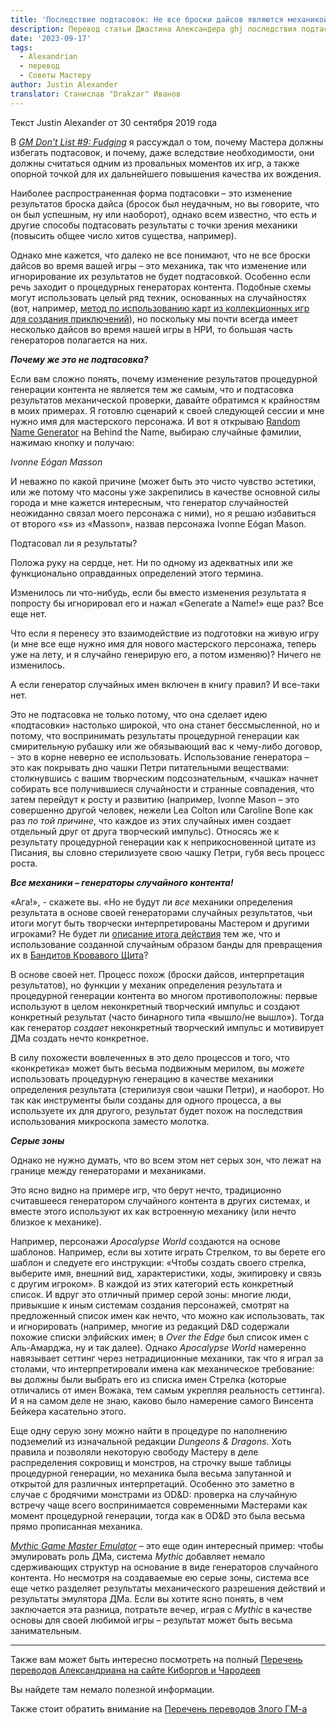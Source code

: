 ```yaml
---
title: 'Последствие подтасовок: Не все броски дайсов являются механикой'
description: Перевод статьи Джастина Александера ghj последствия подтасовок бросков костей #alexandrian #translate
date: '2023-09-17'
tags:
  - Alexandrian
  - перевод
  - Советы Мастеру
author: Justin Alexander
translator: Станислав "Drakzar" Иванов
---
```


Текст Justin Alexander от 30 сентября 2019 года

В _[GM Don’t List #9: Fudging](https://vk.com/away.php?to=https%3A%2F%2Fthealexandrian.net%2Fwordpress%2F43708%2Froleplaying-games%2Fgm-dont-list-9-fudging)_ я рассуждал о том, почему Мастера должны избегать подтасовок, и почему, даже вследствие необходимости, они должны считаться одним из провальных моментов их игр, а также опорной точкой для их дальнейшего повышения качества их вождения.

Наиболее распространенная форма подтасовки – это изменение результатов броска дайса (бросок был неудачным, но вы говорите, что он был успешным, ну или наоборот), однако всем известно, что есть и другие способы подтасовать результаты с точки зрения механики (повысить общее число хитов существа, например).

Однако мне кажется, что далеко не все понимают, что не все броски дайсов во время вашей игры – это механика, так что изменение или игнорирование их результатов не будет подтасовкой. Особенно если речь заходит о процедурных генераторах контента. Подобные схемы могут использовать целый ряд техник, основанных на случайностях (вот, например, [метод по использованию карт из коллекционных игр для создания приключений](https://vk.com/away.php?to=https%3A%2F%2Fthealexandrian.net%2Fwordpress%2F35879%2Froleplaying-games%2Fcheck-this-out-random-ccg-adventures)), но поскольку мы почти всегда имеет несколько дайсов во время нашей игры в НРИ, то большая часть генераторов полагается на них.

**_Почему же это не подтасовка?_**

Если вам сложно понять, почему изменение результатов процедурной генерации контента не является тем же самым, что и подтасовка результатов механической проверки, давайте обратимся к крайностям в моих примерах. Я готовлю сценарий к своей следующей сессии и мне нужно имя для мастерского персонажа. И вот я открываю [Random Name Generator](https://vk.com/away.php?to=https%3A%2F%2Fwww.behindthename.com%2Frandom%2F) на Behind the Name, выбираю случайные фамилии, нажимаю кнопку и получаю:

_Ivonne Eógan Masson_

И неважно по какой причине (может быть это чисто чувство эстетики, или же потому что масоны уже закрепились в качестве основной силы города и мне кажется интересным, что генератор случайностей неожиданно связал моего персонажа с ними), но я решаю избавиться от второго «s» из «Masson», назвав персонажа Ivonne Eógan Mason.

Подтасовал ли я результаты?

Положа руку на сердце, нет. Ни по одному из адекватных или же функционально оправданных определений этого термина.

Изменилось ли что-нибудь, если бы вместо изменения результата я попросту бы игнорировал его и нажал «Generate a Name!» еще раз? Все еще нет.

Что если я перенесу это взаимодействие из подготовки на живую игру (и мне все еще нужно имя для нового мастерского персонажа, теперь уже на лету, и я случайно генерирую его, а потом изменяю)? Ничего не изменилось.

А если генератор случайных имен включен в книгу правил? И все-таки нет.

Это не подтасовка не только потому, что она сделает идею «подтасовки» настолько широкой, что она станет бессмысленной, но и потому, что воспринимать результаты процедурной генерации как смирительную рубашку или же обязывающий вас к чему-либо договор, - это в корне неверно ее использовать. Использование генератора – это как покрывать дно чашки Петри питательными веществами: столкнувшись с вашим творческим подсознательным, «чашка» начнет собирать все получившиеся случайности и странные совпадения, что затем перейдут к росту и развитию (например, Ivonne Mason – это совершенно другой человек, нежели Lea Colton или Caroline Bone как раз _по той причине_, что каждое из этих случайных имен создает отдельный друг от друга творческий импульс). Относясь же к результату процедурной генерации как к неприкосновенной цитате из Писания, вы словно стерилизуете свою чашку Петри, губя весь процесс роста.

**_Все механики – генераторы случайного контента!_**

«Ага!», - скажете вы. «Но не будут ли _все_ механики определения результата в основе своей генераторами случайных результатов, чьи итоги могут быть творчески интерпретированы Мастером и другими игроками? Не будет ли [описание итога действия](https://vk.com/away.php?to=https%3A%2F%2Fthealexandrian.net%2Fwordpress%2F38466%2Froleplaying-games%2Fart-of-rulings-part-9-narrating-outcome) тем же, что и использование созданной случайным образом банды для превращения их в [Бандитов Кровавого Щита](https://vk.com/away.php?to=https%3A%2F%2Fthealexandrian.net%2Fwordpress%2F640%2Froleplaying-games%2Freactions-to-odd-wandering-adventures)?

В основе своей нет. Процесс похож (броски дайсов, интерпретация результатов), но функции у механик определения результата и процедурной генерации контента во многом противоположны: первые используют в целом неконкретный творческий импульс и создают конкретный результат (часто бинарного типа «вышло/не вышло»). Тогда как генератор _создает_ неконкретный творческий импульс и мотивирует ДМа создать нечто конкретное.

В силу похожести вовлеченных в это дело процессов и того, что «конкретика» может быть весьма подвижным мерилом, вы _можете_ использовать процедурную генерацию в качестве механики определения результата (стерилизуя свои чашки Петри), и наоборот. Но так как инструменты были созданы для одного процесса, а вы используете их для другого, результат будет похож на последствия использования микроскопа заместо молотка.

**_Серые зоны_**

Однако не нужно думать, что во всем этом нет серых зон, что лежат на границе между генераторами и механиками.

Это ясно видно на примере игр, что берут нечто, традиционно считавшееся генератором случайного контента в других системах, и вместе этого используют их как встроенную механику (или нечто близкое к механике).

Например, персонажи _Apocalypse World_ создаются на основе шаблонов. Например, если вы хотите играть Стрелком, то вы берете его шаблон и следуете его инструкции: «Чтобы создать своего стрелка, выберите имя, внешний вид, характеристики, ходы, экипировку и связь с другим игроком». В каждой из этих категорий есть конкретный список. И вдруг это отличный пример серой зоны: многие люди, привыкшие к иным системам создания персонажей, смотрят на предложенный список имен как нечто, что можно как использовать, так и игнорировать (например, многие из редакций D&D содержали похожие списки элфийских имен; в _Over the Edge_ был список имен с Аль-Амарджа, ну и так далее). Однако _Apocalypse World_ намеренно навязывает сеттинг через нетрадиционные механики, так что я играл за столами, что интерпретировали имена как механическое требование: вы должны были выбрать его из списка имен Стрелка (которые отличались от имен Вожака, тем самым укрепляя реальность сеттинга). И я на самом деле не знаю, каково было намерение самого Винсента Бейкера касательно этого.

Еще одну серую зону можно найти в процедуре по наполнению подземелий из изначальной редакции _Dungeons & Dragons_. Хоть правила и позволяли некоторую свободу Мастеру в деле распределения сокровищ и монстров, на строчку выше таблицы процедурной генерации, но механика была весьма запутанной и открытой для различных интерпретаций. Особенно это заметно в случае с бродячими монстрами из OD&D: проверка на случайную встречу чаще всего воспринимается современными Мастерами как момент процедурной генерации, тогда как в OD&D это была весьма прямо прописанная механика.

_[Mythic Game Master Emulator](https://vk.com/away.php?to=https%3A%2F%2Fwww.drivethrurpg.com%2Fproduct%2F20798%2FMythic-Game-Master-Emulator%3Faffiliate_id%3D81207)_ – это еще один интересный пример: чтобы эмулировать роль ДМа, система _Mythic_ добавляет немало сдерживающих структур на основание в виде генераторов случайного контента. Но несмотря на создаваемые ею серые зоны, система все еще четко разделяет результаты механического разрешения действий и результаты эмулятора ДМа. Если вы хотите ясно понять, в чем заключается эта разница, потратьте вечер, играя с _Mythic_ в качестве основы для своей любимой игры – результат может быть весьма занимательным.

---

Также вам может быть интересно посмотреть на полный
[Перечень переводов Александриана на сайте Киборгов и Чародеев](https://cyborgsandmages.com/posts/translations/alexandrian-index)

Вы найдете там немало полезной информации.

Также стоит обратить внимание на [Перечень переводов Злого ГМ-а](https://cyborgsandmages.com/posts/translations/angrygm-index)
